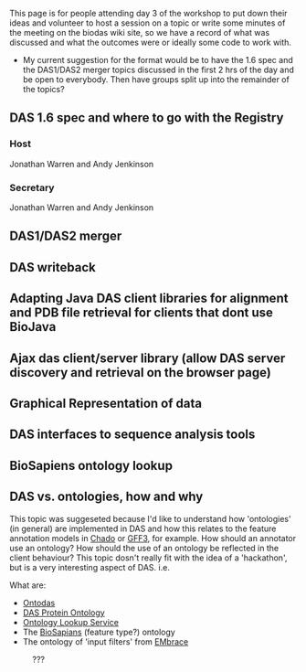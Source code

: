 This page is for people attending day 3 of the workshop to put down their ideas and volunteer to host a session on a topic or write some minutes of the meeting on the biodas wiki site, so we have a record of what was discussed and what the outcomes were or ideally some code to work with.
* My current suggestion for the format would be to have the 1.6 spec and the DAS1/DAS2 merger topics discussed in the first 2 hrs of the day and be open to everybody. Then have groups split up into the remainder of the topics?
==DAS 1.6 spec and where to go with the Registry==
===Host===
Jonathan Warren and Andy Jenkinson
===Secretary===
Jonathan Warren and Andy Jenkinson

==DAS1/DAS2 merger==
==DAS writeback==
==Adapting Java DAS client libraries for alignment and PDB file retrieval for clients that dont use BioJava==
==Ajax das client/server library (allow DAS server discovery and retrieval on the browser page)==
==Graphical Representation of data==
==DAS interfaces to sequence analysis tools==
==BioSapiens ontology lookup==
==DAS vs. ontologies, how and why==
This topic was suggeseted because I'd like to understand how 'ontologies' (in general) are implemented in DAS and how this relates to the feature annotation models in [[Chado]] or [[GFF3]], for example. How should an annotator use an ontology? How should the use of an ontology be reflected in the client behaviour? This topic dosn't really fit with the idea of a 'hackathon', but is a very interesting aspect of DAS. i.e. 

What are:
*[[Ontodas]]
*[[DAS Protein Ontology]]
*[[Ontology Lookup Service]]
* The [[BioSapians]] (feature type?) ontology
* The ontology of 'input filters' from [[EMbrace]]
:???